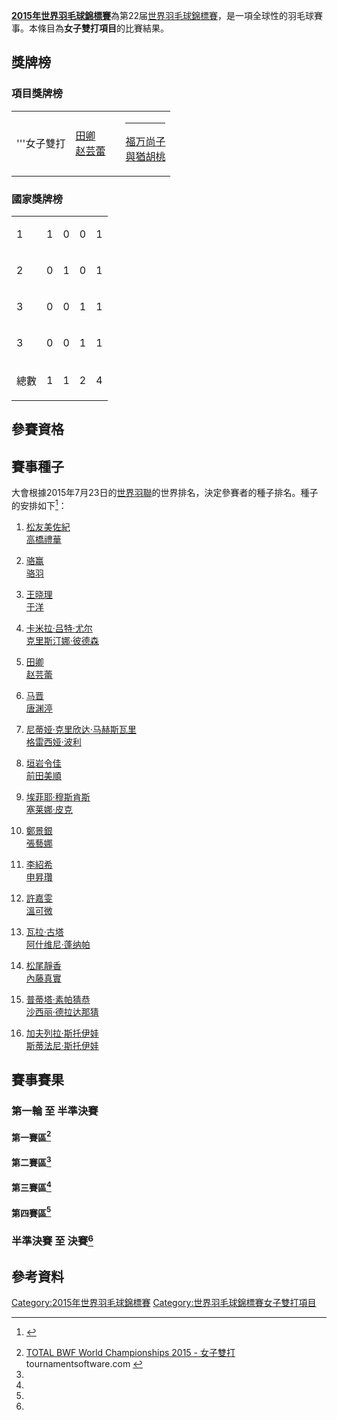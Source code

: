 {{noteTA|G1=Badminton}}
{{2015年世界羽毛球錦標賽}}
'''[[2015年世界羽毛球錦標賽|2015年世界羽毛球錦標賽]]'''為第22届[[世界羽毛球錦標賽|世界羽毛球錦標賽]]，是一項全球性的羽毛球賽事。本條目為'''女子雙打項目'''的比賽結果。

== 獎牌榜 ==
=== 項目獎牌榜 ===
{| {{MedalistTable|type=項目}}
|-
|'''女子雙打
|{{flagicon|CHN}} [[田卿|田卿]]<br/>{{flagicon|CHN}} [[赵芸蕾|赵芸蕾]]
|{{nowrap|{{flagicon|DEN}} [[卡米拉·吕特·尤尔|卡米拉·吕特·尤尔]]<br/>{{flagicon|DEN}} [[克里斯汀娜·彼德森|克里斯汀娜·彼德森]]}}
|{{nowrap|{{flagicon|INA}} [[尼蒂娅·克里欣达·马赫斯瓦里|尼蒂娅·克里欣达·马赫斯瓦里]]<br/>{{flagicon|INA}} [[格雷西娅·波利|格雷西娅·波利]]}}
<hr/>{{flagicon|JPN}} [[福万尚子|福万尚子]]<br/>{{flagicon|JPN}} [[與猶胡桃|與猶胡桃]]
|}

=== 國家獎牌榜 ===
{| {{RankedMedalTable}}
|-
| 1 ||align=left|{{bat|CHN}} || 1 || 0 || 0 || 1
|-
| 2 ||align=left|{{bat|DEN}} || 0 || 1 || 0 || 1
|-
| 3 ||align=left|{{bat|INA}} || 0 || 0 || 1 || 1
|-
| 3 ||align=left|{{bat|JPN}} || 0 || 0 || 1 || 1
|- class="sortbottom"
!colspan=2|總數|| 1 || 1 || 2 || 4
|}

==參賽資格==
{{main|2015年世界羽毛球錦標賽參賽資格#女子雙打}}

==賽事種子==
大會根據2015年7月23日的[[世界羽聯|世界羽聯]]的世界排名，決定參賽者的種子排名。種子的安排如下<ref>{{cite web|title=Seeding Report - Version 1|url=http://www.bwfbadminton.org/file.aspx?id=652184&dl=1|publisher=BWF|accessdate=2015-07-28|archive-date=2015-09-05|archive-url=https://web.archive.org/web/20150905173339/http://www.bwfbadminton.org/file.aspx?id=652184&dl=1|dead-url=no}} {{en}}</ref>：
{{col-begin}}
{{col-2}}
#{{flagicon|JPN}} [[松友美佐紀|松友美佐紀]]<br/>{{flagicon|JPN}} [[高橋禮華|高橋禮華]]
#{{flagicon|CHN}} [[骆赢|骆赢]]<br/>{{flagicon|CHN}} [[骆羽|骆羽]]
#{{flagicon|CHN}} [[王晓理|王晓理]]<br/>{{flagicon|CHN}} [[于洋_(羽毛球运动员)|于洋]]
#{{flagicon|DEN}} [[卡米拉·吕特·尤尔|卡米拉·吕特·尤尔]]<br/>{{flagicon|DEN}} [[克里斯汀娜·彼德森|克里斯汀娜·彼德森]]
#{{flagicon|CHN}} [[田卿|田卿]]<br/>{{flagicon|CHN}} [[赵芸蕾|赵芸蕾]]
#{{flagicon|CHN}} [[马晋|马晋]]<br/>{{flagicon|CHN}} [[唐渊渟|唐渊渟]]
#{{flagicon|INA}} [[尼蒂娅·克里欣达·马赫斯瓦里|尼蒂娅·克里欣达·马赫斯瓦里]]<br/>{{flagicon|INA}} [[格雷西娅·波利|格雷西娅·波利]]
#{{flagicon|JPN}} [[垣岩令佳|垣岩令佳]]<br/>{{flagicon|JPN}} [[前田美順|前田美順]]
</ol>
{{col-2}}
<ol start="9">
<li>{{flagicon|NED}} [[埃菲耶·穆斯肯斯|埃菲耶·穆斯肯斯]]<br/>{{flagicon|NED}} [[塞莱娜·皮克|塞莱娜·皮克]]
<li>{{flagicon|KOR}} [[鄭景銀|鄭景銀]]<br/>{{flagicon|KOR}} [[張藝娜|張藝娜]]
<li>{{flagicon|KOR}} [[李紹希|李紹希]]<br/>{{flagicon|KOR}} [[申昇瓚|申昇瓚]]
<li>{{flagicon|MAS}} [[許嘉雯|許嘉雯]]<br/>{{flagicon|MAS}} [[溫可微|溫可微]]
<li>{{flagicon|IND}} [[瓦拉·古塔|瓦拉·古塔]]<br/>{{flagicon|IND}} [[阿什维尼·蓬纳帕|阿什维尼·蓬纳帕]]
<li>{{flagicon|JPN}} [[松尾靜香|松尾靜香]]<br/>{{flagicon|JPN}} [[內藤真實|內藤真實]]
<li>{{flagicon|THA}} [[普蒂塔·素帕猜恭|普蒂塔·素帕猜恭]]<br/>{{flagicon|THA}} [[沙西丽·德拉达那猜|沙西丽·德拉达那猜]]
<li>{{flagicon|BUL}} [[加夫列拉·斯托伊娃|加夫列拉·斯托伊娃]]<br/>{{flagicon|BUL}} [[斯蒂法尼·斯托伊娃|斯蒂法尼·斯托伊娃]]
</ol>
{{col-end}}

==賽事賽果==
===第一輪 至 半準決賽 ===
====第一賽區<ref name="WD">[http://bwf.tournamentsoftware.com/sport/draw.aspx?id=196570E9-BF0B-47C8-A3B9-1F766AAABC36&draw=1 TOTAL BWF World Championships 2015 - 女子雙打] {{Wayback|url=http://bwf.tournamentsoftware.com/sport/draw.aspx?id=196570E9-BF0B-47C8-A3B9-1F766AAABC36&draw=1 |date=20191215014530 }} tournamentsoftware.com {{en}}</ref>====
{{16TeamBracket-Compact-Tennis3
| RD1=第一圈（48強）<br/>8月10日
| RD2=第二圈（32強）<br/>8月12日
| RD3=第三圈（16強）<br/>8月13日
| RD4=半準決賽（8強）<br/>8月14日
| team-width=170
| score-width=20

| RD1-seed01=1
| RD1-team01='''{{flagicon|JPN}} [[松友美佐紀|松友美佐紀]]<br/> {{flagicon|JPN}} [[高橋禮華|高橋禮華]]
| RD1-score01-1=
| RD1-score01-2=
| RD1-score01-3=
| RD1-seed02=
| RD1-team02=輪空
| RD1-score02-1=
| RD1-score02-2=
| RD1-score02-3=

| RD1-seed03=
| RD1-team03={{nowrap|{{flagicon|RUS}} [[维多利亚·德尔根诺娃|维多利亚·德尔根诺娃]]<br/> {{flagicon|RUS}} [[奥尔佳·莫罗佐娃|奥尔佳·莫罗佐娃]]}}
| RD1-score03-1=18
| RD1-score03-2=12
| RD1-score03-3=
| RD1-seed04=
| RD1-team04='''{{flagicon|MAS}} [[葉錚雯|葉錚雯]]<br/> {{flagicon|MAS}} [[鍾慧琪|鍾慧琪]]
| RD1-score04-1='''21
| RD1-score04-2='''21
| RD1-score04-3=

| RD1-seed05=16
| RD1-team05='''{{flagicon|BUL}} [[加夫列拉·斯托伊娃|加夫列拉·斯托伊娃]]<br/> {{flagicon|BUL}} [[斯蒂法尼·斯托伊娃|斯蒂法尼·斯托伊娃]]
| RD1-score05-1=
| RD1-score05-2=
| RD1-score05-3=
| RD1-seed06=
| RD1-team06=輪空
| RD1-score06-1=
| RD1-score06-2=
| RD1-score06-3=

| RD1-seed07=
| RD1-team07='''{{flagicon|MAS}} [[阿米莉亚·艾丽西娅·安瑟利|A·A·安瑟利]]<br/> {{flagicon|MAS}} [[宋佩珠|宋佩珠]]
| RD1-score07-1='''21
| RD1-score07-2='''21
| RD1-score07-3=
| RD1-seed08=
| RD1-team08={{flagicon|CZE}} [[凯特琳娜·托马洛娃|凯特琳娜·托马洛娃]]<br/> {{flagicon|CZE}} [[萨卡·克里兹科娃|萨卡·克里兹科娃]]
| RD1-score08-1=8
| RD1-score08-2=9
| RD1-score08-3=

| RD1-seed09=7
| RD1-team09='''{{flagicon|INA}} [[尼蒂娅·克里欣达·马赫斯瓦里|N·K·马赫斯瓦里]]<br/> {{flagicon|INA}} [[格雷西娅·波利|格雷西娅·波利]]
| RD1-score09-1=
| RD1-score09-2=
| RD1-score09-3=
| RD1-seed10=
| RD1-team10=輪空
| RD1-score10-1=
| RD1-score10-2=
| RD1-score10-3=

| RD1-seed11=
| RD1-team11='''{{flagicon|MAS}} [[李明艷|李明艷]]<br/> {{flagicon|MAS}} [[林芸如|林芸如]]
| RD1-score11-1=19
| RD1-score11-2='''22
| RD1-score11-3='''21
| RD1-seed12=
| RD1-team12={{flagicon|SIN}} [[梁语嫣|梁语嫣]]<br/> {{flagicon|SIN}} [[欣塔·穆利亚·萨里|欣塔·穆利亚·萨里]]
| RD1-score12-1='''21
| RD1-score12-2=20
| RD1-score12-3=19

| RD1-seed13=14
| RD1-team13='''{{flagicon|JPN}} [[松尾靜香|松尾靜香]]<br/> {{flagicon|JPN}} [[內藤真實|內藤真實]]
| RD1-score13-1=
| RD1-score13-2=
| RD1-score13-3=
| RD1-seed14=
| RD1-team14=輪空
| RD1-score14-1=
| RD1-score14-2=
| RD1-score14-3=

| RD1-seed15=
| RD1-team15='''{{flagicon|IND}} [[普拉迪亚·加德雷|普拉迪亚·加德雷]]<br/> {{flagicon|IND}} [[斯基·雷迪|斯基·雷迪]]
| RD1-score15-1=16
| RD1-score15-2='''21
| RD1-score15-3='''21
| RD1-seed16=
| RD1-team16={{flagicon|GER}} [[比尔吉德·迈克斯|比尔吉德·迈克斯]]<br/> {{flagicon|GER}} [[伊莎贝尔·赫特里克|伊莎贝尔·赫特里克]]
| RD1-score16-1='''21
| RD1-score16-2=15
| RD1-score16-3=14

| RD2-seed01=1
| RD2-team01='''{{flagicon|JPN}} [[松友美佐紀|松友美佐紀]]<br/> {{flagicon|JPN}} [[高橋禮華|高橋禮華]]
| RD2-score01-1='''21
| RD2-score01-2='''21
| RD2-score01-3=
| RD2-seed02=
| RD2-team02={{flagicon|MAS}} [[葉錚雯|葉錚雯]]<br/> {{flagicon|MAS}} [[鍾慧琪|鍾慧琪]]
| RD2-score02-1=10
| RD2-score02-2=9
| RD2-score02-3=

| RD2-seed03=16
| RD2-team03={{nowrap|{{flagicon|BUL}} [[加夫列拉·斯托伊娃|加夫列拉·斯托伊娃]]<br/> {{flagicon|BUL}} [[斯蒂法尼·斯托伊娃|斯蒂法尼·斯托伊娃]]}}
| RD2-score03-1=17
| RD2-score03-2=14
| RD2-score03-3=
| RD2-seed04=
| RD2-team04='''{{flagicon|MAS}} [[阿米莉亚·艾丽西娅·安瑟利|A·A·安瑟利]]<br/> {{flagicon|MAS}} [[宋佩珠|宋佩珠]]
| RD2-score04-1='''21
| RD2-score04-2='''21
| RD2-score04-3=

| RD2-seed05=7
| RD2-team05='''{{flagicon|INA}} [[尼蒂娅·克里欣达·马赫斯瓦里|N·K·马赫斯瓦里]]<br/> {{flagicon|INA}} [[格雷西娅·波利|格雷西娅·波利]]
| RD2-score05-1=17
| RD2-score05-2='''21
| RD2-score05-3='''21
| RD2-seed06=
| RD2-team06={{flagicon|MAS}} [[李明艷|李明艷]]<br/> {{flagicon|MAS}} [[林芸如|林芸如]]
| RD2-score06-1='''21
| RD2-score06-2=13
| RD2-score06-3=11

| RD2-seed07=14
| RD2-team07='''{{flagicon|JPN}} [[松尾靜香|松尾靜香]]<br/> {{flagicon|JPN}} [[內藤真實|內藤真實]]
| RD2-score07-1='''21
| RD2-score07-2='''21
| RD2-score07-3=
| RD2-seed08=
| RD2-team08={{flagicon|IND}} [[普拉迪亚·加德雷|普拉迪亚·加德雷]]<br/> {{flagicon|IND}} [[斯基·雷迪|斯基·雷迪]]
| RD2-score08-1=17
| RD2-score08-2=19
| RD2-score08-3=

| RD3-seed01=1
| RD3-team01={{flagicon|JPN}} [[松友美佐紀|松友美佐紀]]<br/> {{flagicon|JPN}} [[高橋禮華|高橋禮華]]
| RD3-score01-1=15
| RD3-score01-2='''21
| RD3-score01-3=14
| RD3-seed02=
| RD3-team02='''{{flagicon|MAS}} [[阿米莉亚·艾丽西娅·安瑟利|A·A·安瑟利]]<br/> {{flagicon|MAS}} [[宋佩珠|宋佩珠]]
| RD3-score02-1='''21
| RD3-score02-2=12
| RD3-score02-3='''21

| RD3-seed03=7
| RD3-team03='''{{nowrap|{{flagicon|INA}} [[尼蒂娅·克里欣达·马赫斯瓦里|N·K·马赫斯瓦里]]<br/> {{flagicon|INA}} [[格雷西娅·波利|格雷西娅·波利]]}}
| RD3-score03-1='''21
| RD3-score03-2=16
| RD3-score03-3='''21
| RD3-seed04=14
| RD3-team04={{flagicon|JPN}} [[松尾靜香|松尾靜香]]<br/> {{flagicon|JPN}} [[內藤真實|內藤真實]]
| RD3-score04-1=11
| RD3-score04-2='''21
| RD3-score04-3=13

| RD4-seed01=
| RD4-team01={{flagicon|MAS}} [[阿米莉亚·艾丽西娅·安瑟利|A·A·安瑟利]]<br/> {{flagicon|MAS}} [[宋佩珠|宋佩珠]]
| RD4-score01-1=11
| RD4-score01-2=11
| RD4-score01-3=
| RD4-seed02=7
| RD4-team02='''{{nowrap|{{flagicon|INA}} [[尼蒂娅·克里欣达·马赫斯瓦里|N·K·马赫斯瓦里]]<br/> {{flagicon|INA}} [[格雷西娅·波利|格雷西娅·波利]]}}
| RD4-score02-1='''21
| RD4-score02-2='''21
| RD4-score02-3=
}}

====第二賽區<ref name="WD"/>====
{{16TeamBracket-Compact-Tennis3
| RD1=第一圈（48強）<br/>8月10日
| RD2=第二圈（32強）<br/>8月12日
| RD3=第三圈（16強）<br/>8月13日
| RD4=半準決賽（8強）<br/>8月14日
| team-width=170
| score-width=20

| RD1-seed01=3
| RD1-team01='''{{flagicon|CHN}} [[王晓理|王晓理]]<br/> {{flagicon|CHN}} [[于洋_(羽毛球运动员)|于洋]]
| RD1-score01-1=
| RD1-score01-2=
| RD1-score01-3=
| RD1-seed02=
| RD1-team02=輪空
| RD1-score02-1=
| RD1-score02-2=
| RD1-score02-3=

| RD1-seed03=
| RD1-team03='''{{flagicon|ENG}} [[希瑟·奥利弗|希瑟·奥利弗]]<br/> {{flagicon|ENG}} [[劳伦·史密斯|劳伦·史密斯]]
| RD1-score03-1='''21
| RD1-score03-2='''21
| RD1-score03-3=
| RD1-seed04=
| RD1-team04={{flagicon|EGY}} [[门纳·埃尔坦纳尼|门纳·埃尔坦纳尼]]<br/> {{flagicon|EGY}} [[纳丁·阿什拉芙|纳丁·阿什拉芙]]
| RD1-score04-1=5
| RD1-score04-2=1
| RD1-score04-3=

| RD1-seed05=10
| RD1-team05='''{{flagicon|KOR}} [[鄭景銀|鄭景銀]]<br/> {{flagicon|KOR}} [[張藝娜|張藝娜]]
| RD1-score05-1=
| RD1-score05-2=
| RD1-score05-3=
| RD1-seed06=
| RD1-team06=輪空
| RD1-score06-1=
| RD1-score06-2=
| RD1-score06-3=

| RD1-seed07=
| RD1-team07={{flagicon|FIN}} [[玛蒂尔达·林霍尔姆|玛蒂尔达·林霍尔姆]]<br/> {{flagicon|FIN}} [[珍妮·奈斯特伦|珍妮·奈斯特伦]] (棄權)
| RD1-score07-1=
| RD1-score07-2=
| RD1-score07-3=
| RD1-seed08=
| RD1-team08='''{{flagicon|TPE}} [[許雅晴|許雅晴]]<br/> {{flagicon|TPE}} [[白馭珀|白馭珀]]
| RD1-score08-1=
| RD1-score08-2=
| RD1-score08-3=

| RD1-seed09=5
| RD1-team09='''{{flagicon|CHN}} [[田卿|田卿]]<br/> {{flagicon|CHN}} [[赵芸蕾|赵芸蕾]]
| RD1-score09-1=
| RD1-score09-2=
| RD1-score09-3=
| RD1-seed10=
| RD1-team10=輪空
| RD1-score10-1=
| RD1-score10-2=
| RD1-score10-3=

| RD1-seed11=
| RD1-team11='''{{flagicon|THA}} [[宗功攀·吉迪特拉恭|宗功攀·吉迪特拉恭]]<br/> {{flagicon|THA}} [[拉温达·巴宗哉|拉温达·巴宗哉]]
| RD1-score11-1='''21
| RD1-score11-2='''21
| RD1-score11-3=
| RD1-seed12=
| RD1-team12={{flagicon|PER}} [[凯瑟琳·温德|凯瑟琳·温德]]<br/> {{flagicon|PER}} [[鲁兹·玛丽亚·索诺萨|鲁兹·玛丽亚·索诺萨]]
| RD1-score12-1=5
| RD1-score12-2=12
| RD1-score12-3=

| RD1-seed13=9
| RD1-team13='''{{flagicon|NED}} [[埃菲耶·穆斯肯斯|埃菲耶·穆斯肯斯]]<br/> {{flagicon|NED}} [[塞莱娜·皮克|塞莱娜·皮克]]
| RD1-score13-1=
| RD1-score13-2=
| RD1-score13-3=
| RD1-seed14=
| RD1-team14=輪空
| RD1-score14-1=
| RD1-score14-2=
| RD1-score14-3=

| RD1-seed15=
| RD1-team15='''{{flagicon|TPE}} [[姜凱心|姜凱心]]<br/> {{flagicon|TPE}} [[吳芳茜|吳芳茜]]
| RD1-score15-1='''21
| RD1-score15-2='''21
| RD1-score15-3=
| RD1-seed16=
| RD1-team16={{nowrap|{{flagicon|ARG}} [[弗洛伦西娅·伯纳坦内|弗洛伦西娅·伯纳坦内]]<br/> {{flagicon|ARG}} [[黛安娜·加门迪亚|黛安娜·加门迪亚]]}}
| RD1-score16-1=3
| RD1-score16-2=4
| RD1-score16-3=

| RD2-seed01=3
| RD2-team01='''{{flagicon|CHN}} [[王晓理|王晓理]]<br/> {{flagicon|CHN}} [[于洋_(羽毛球运动员)|于洋]]
| RD2-score01-1='''21
| RD2-score01-2='''21
| RD2-score01-3=
| RD2-seed02=
| RD2-team02={{flagicon|ENG}} [[希瑟·奥利弗|希瑟·奥利弗]]<br/> {{flagicon|ENG}} [[劳伦·史密斯|劳伦·史密斯]]
| RD2-score02-1=9
| RD2-score02-2=12
| RD2-score02-3=

| RD2-seed03=10
| RD2-team03='''{{flagicon|KOR}} [[鄭景銀|鄭景銀]]<br/> {{flagicon|KOR}} [[張藝娜|張藝娜]]
| RD2-score03-1=18
| RD2-score03-2='''21
| RD2-score03-3='''21
| RD2-seed04=
| RD2-team04={{flagicon|TPE}} [[許雅晴|許雅晴]]<br/> {{flagicon|TPE}} [[白馭珀|白馭珀]]
| RD2-score04-1='''21
| RD2-score04-2=12
| RD2-score04-3=6

| RD2-seed05=5
| RD2-team05='''{{flagicon|CHN}} [[田卿|田卿]]<br/> {{flagicon|CHN}} [[赵芸蕾|赵芸蕾]]
| RD2-score05-1='''21
| RD2-score05-2='''21
| RD2-score05-3=
| RD2-seed06=
| RD2-team06={{nowrap|{{flagicon|THA}} [[宗功攀·吉迪特拉恭|宗功攀·吉迪特拉恭]]<br/> {{flagicon|THA}} [[拉温达·巴宗哉|拉温达·巴宗哉]]}}
| RD2-score06-1=12
| RD2-score06-2=7
| RD2-score06-3=

| RD2-seed07=9
| RD2-team07='''{{flagicon|NED}} [[埃菲耶·穆斯肯斯|埃菲耶·穆斯肯斯]]<br/> {{flagicon|NED}} [[塞莱娜·皮克|塞莱娜·皮克]]
| RD2-score07-1='''21
| RD2-score07-2='''21
| RD2-score07-3=
| RD2-seed08=
| RD2-team08={{flagicon|TPE}} [[姜凱心|姜凱心]]<br/> {{flagicon|TPE}} [[吳芳茜|吳芳茜]]
| RD2-score08-1=10
| RD2-score08-2=10
| RD2-score08-3=

| RD3-seed01=3
| RD3-team01='''{{flagicon|CHN}} [[王晓理|王晓理]]<br/> {{flagicon|CHN}} [[于洋_(羽毛球运动员)|于洋]]
| RD3-score01-1='''21
| RD3-score01-2='''22
| RD3-score01-3=
| RD3-seed02=10
| RD3-team02={{flagicon|KOR}} [[鄭景銀|鄭景銀]]<br/> {{flagicon|KOR}} [[張藝娜|張藝娜]]
| RD3-score02-1=17
| RD3-score02-2=20
| RD3-score02-3=

| RD3-seed03=5
| RD3-team03='''{{flagicon|CHN}} [[田卿|田卿]]<br/> {{flagicon|CHN}} [[赵芸蕾|赵芸蕾]]
| RD3-score03-1='''21
| RD3-score03-2='''21
| RD3-score03-3=
| RD3-seed04=9
| RD3-team04={{nowrap|{{flagicon|NED}} [[埃菲耶·穆斯肯斯|埃菲耶·穆斯肯斯]]<br/> {{flagicon|NED}} [[塞莱娜·皮克|塞莱娜·皮克]]}}
| RD3-score04-1=12
| RD3-score04-2=18
| RD3-score04-3=

| RD4-seed01=3
| RD4-team01={{flagicon|CHN}} [[王晓理|王晓理]]<br/> {{flagicon|CHN}} [[于洋_(羽毛球运动员)|于洋]]
| RD4-score01-1=17
| RD4-score01-2=13
| RD4-score01-3=
| RD4-seed02=5
| RD4-team02='''{{nowrap|{{flagicon|CHN}} [[田卿|田卿]]<br/> {{flagicon|CHN}} [[赵芸蕾|赵芸蕾]]}}
| RD4-score02-1='''21
| RD4-score02-2='''21
| RD4-score02-3=
}}

====第三賽區<ref name="WD"/>====
{{16TeamBracket-Compact-Tennis3
| RD1=第一圈（48強）<br/>8月10日
| RD2=第二圈（32強）<br/>8月12日
| RD3=第三圈（16強）<br/>8月13日
| RD4=半準決賽（8強）<br/>8月14日
| team-width=170
| score-width=20

| RD1-seed01=
| RD1-team01='''{{flagicon|KOR}} [[高我羅|高我羅]]<br/> {{flagicon|KOR}} [[柳海媛|柳海媛]]
| RD1-score01-1='''21
| RD1-score01-2='''21
| RD1-score01-3=
| RD1-seed02=
| RD1-team02={{flagicon|ENG}} [[苏菲·布朗|苏菲·布朗]]<br/> {{flagicon|ENG}} [[凯特·罗伯特肖|凯特·罗伯特肖]]
| RD1-score02-1=11
| RD1-score02-2=15
| RD1-score02-3=

| RD1-seed03=
| RD1-team03=輪空
| RD1-score03-1=
| RD1-score03-2=
| RD1-score03-3=
| RD1-seed04=15
| RD1-team04='''{{flagicon|THA}} [[普蒂塔·素帕猜恭|普蒂塔·素帕猜恭]]<br/> {{flagicon|THA}} [[沙西丽·德拉达那猜|沙西丽·德拉达那猜]]
| RD1-score04-1=
| RD1-score04-2=
| RD1-score04-3=

| RD1-seed05=
| RD1-team05={{nowrap|{{flagicon|GER}} [[卡拉·尼尔特|卡拉·尼尔特]]<br/> {{flagicon|GER}} [[乔安娜·格里斯威斯基|乔安娜·格里斯威斯基]]}}
| RD1-score05-1='''23
| RD1-score05-2=14
| RD1-score05-3=18
| RD1-seed06=
| RD1-team06='''{{flagicon|INA}} [[德维·蒂卡·佩马塔萨里|D·T·佩马塔萨里]]<br/> {{flagicon|INA}} [[凯希亚·纽维塔·哈纳迪亚|K·N·哈纳迪亚]]
| RD1-score06-1=21
| RD1-score06-2='''21
| RD1-score06-3='''21

| RD1-seed07=
| RD1-team07=輪空
| RD1-score07-1=
| RD1-score07-2=
| RD1-score07-3=
| RD1-seed08=6
| RD1-team08='''{{flagicon|CHN}} [[马晋|马晋]]<br/> {{flagicon|CHN}} [[唐渊渟|唐渊渟]]
| RD1-score08-1=
| RD1-score08-2=
| RD1-score08-3=

| RD1-seed09=
| RD1-team09='''{{flagicon|INA}} [[皮娅·泽巴迪娅·贝尔纳德特|P·Z·贝尔纳德特]]<br/> {{flagicon|INA}} [[里基·艾美莉雅·普拉蒂普塔|R·A·普拉蒂普塔]]
| RD1-score09-1='''21
| RD1-score09-2=15
| RD1-score09-3='''21
| RD1-seed10=
| RD1-team10={{flagicon|NED}} [[萨曼塔·巴宁|萨曼塔·巴宁]]<br/> {{flagicon|NED}} [[伊里斯·塔博林|伊里斯·塔博林]]
| RD1-score10-1=17
| RD1-score10-2='''21
| RD1-score10-3=16

| RD1-seed11=
| RD1-team11=輪空
| RD1-score11-1=
| RD1-score11-2=
| RD1-score11-3=
| RD1-seed12=11
| RD1-team12='''{{flagicon|KOR}} [[李紹希|李紹希]]<br/> {{flagicon|KOR}} [[申昇瓚|申昇瓚]]
| RD1-score12-1=
| RD1-score12-2=
| RD1-score12-3=

| RD1-seed13=
| RD1-team13='''{{flagicon|TPE}} [[張淨惠|張淨惠]]<br/> {{flagicon|TPE}} [[張莘恬|張莘恬]]
| RD1-score13-1=16
| RD1-score13-2='''21
| RD1-score13-3='''21
| RD1-seed14=
| RD1-team14={{flagicon|TUR}} [[内斯里汉·伊吉特|内斯里汉·伊吉特]]<br/> {{flagicon|TUR}} [[奥兹格·巴伊拉克|奥兹格·巴伊拉克]]
| RD1-score14-1='''21
| RD1-score14-2=16
| RD1-score14-3=13

| RD1-seed15=
| RD1-team15=輪空
| RD1-score15-1=
| RD1-score15-2=
| RD1-score15-3=
| RD1-seed16=4
| RD1-team16='''{{flagicon|DEN}} [[卡米拉·吕特·尤尔|卡米拉·吕特·尤尔]]<br/> {{flagicon|DEN}} [[克里斯汀娜·彼德森|克里斯汀娜·彼德森]]
| RD1-score16-1=
| RD1-score16-2=
| RD1-score16-3=

| RD2-seed01=
| RD2-team01='''{{flagicon|KOR}} [[高我羅|高我羅]]<br/> {{flagicon|KOR}} [[柳海媛|柳海媛]]
| RD2-score01-1='''21
| RD2-score01-2=18
| RD2-score01-3='''21
| RD2-seed02=15
| RD2-team02={{flagicon|THA}} [[普蒂塔·素帕猜恭|普蒂塔·素帕猜恭]]<br/> {{flagicon|THA}} [[沙西丽·德拉达那猜|沙西丽·德拉达那猜]]
| RD2-score02-1=12
| RD2-score02-2='''21
| RD2-score02-3=13

| RD2-seed03=
| RD2-team03={{flagicon|INA}} [[德维·蒂卡·佩马塔萨里|D·T·佩马塔萨里]]<br/> {{flagicon|INA}} [[凯希亚·纽维塔·哈纳迪亚|K·N·哈纳迪亚]]
| RD2-score03-1=11
| RD2-score03-2=8
| RD2-score03-3=
| RD2-seed04=6
| RD2-team04='''{{flagicon|CHN}} [[马晋|马晋]]<br/> {{flagicon|CHN}} [[唐渊渟|唐渊渟]]
| RD2-score04-1='''21
| RD2-score04-2='''21
| RD2-score04-3=

| RD2-seed05=
| RD2-team05={{flagicon|INA}} [[皮娅·泽巴迪娅·贝尔纳德特|P·Z·贝尔纳德特]]<br/> {{flagicon|INA}} [[里基·艾美莉雅·普拉蒂普塔|R·A·普拉蒂普塔]]
| RD2-score05-1=9
| RD2-score05-2=18
| RD2-score05-3=
| RD2-seed06=11
| RD2-team06='''{{flagicon|KOR}} [[李紹希|李紹希]]<br/> {{flagicon|KOR}} [[申昇瓚|申昇瓚]]
| RD2-score06-1='''21
| RD2-score06-2='''21
| RD2-score06-3=

| RD2-seed07=
| RD2-team07={{flagicon|TPE}} [[張淨惠|張淨惠]]<br/> {{flagicon|TPE}} [[張莘恬|張莘恬]]
| RD2-score07-1=15
| RD2-score07-2=15
| RD2-score07-3=
| RD2-seed08=4
| RD2-team08='''{{nowrap|{{flagicon|DEN}} [[卡米拉·吕特·尤尔|卡米拉·吕特·尤尔]]<br/> {{flagicon|DEN}} [[克里斯汀娜·彼德森|克里斯汀娜·彼德森]]}}
| RD2-score08-1='''21
| RD2-score08-2='''21
| RD2-score08-3=

| RD3-seed01=
| RD3-team01='''{{flagicon|KOR}} [[高我羅|高我羅]]<br/> {{flagicon|KOR}} [[柳海媛|柳海媛]]
| RD3-score01-1=16
| RD3-score01-2='''21
| RD3-score01-3='''21
| RD3-seed02=6
| RD3-team02={{flagicon|CHN}} [[马晋|马晋]]<br/> {{flagicon|CHN}} [[唐渊渟|唐渊渟]]
| RD3-score02-1='''21
| RD3-score02-2=17
| RD3-score02-3=14

| RD3-seed03=11
| RD3-team03={{flagicon|KOR}} [[李紹希|李紹希]]<br/> {{flagicon|KOR}} [[申昇瓚|申昇瓚]]
| RD3-score03-1=11
| RD3-score03-2=17
| RD3-score03-3=
| RD3-seed04=4
| RD3-team04='''{{nowrap|{{flagicon|DEN}} [[卡米拉·吕特·尤尔|卡米拉·吕特·尤尔]]<br/> {{flagicon|DEN}} [[克里斯汀娜·彼德森|克里斯汀娜·彼德森]]}}
| RD3-score04-1='''21
| RD3-score04-2='''21
| RD3-score04-3=

| RD4-seed01=
| RD4-team01={{flagicon|KOR}} [[高我羅|高我羅]]<br/> {{flagicon|KOR}} [[柳海媛|柳海媛]]
| RD4-score01-1=8
| RD4-score01-2=10
| RD4-score01-3=
| RD4-seed02=4
| RD4-team02='''{{nowrap|{{flagicon|DEN}} [[卡米拉·吕特·尤尔|卡米拉·吕特·尤尔]]<br/> {{flagicon|DEN}} [[克里斯汀娜·彼德森|克里斯汀娜·彼德森]]}}
| RD4-score02-1='''21
| RD4-score02-2='''21
| RD4-score02-3=
}}

====第四賽區<ref name="WD"/>====
{{16TeamBracket-Compact-Tennis3
| RD1=第一圈（48強）<br/>8月10日
| RD2=第二圈（32強）<br/>8月12日
| RD3=第三圈（16強）<br/>8月13日
| RD4=半準決賽（8強）<br/>8月14日
| team-width=170
| score-width=20

| RD1-seed01=
| RD1-team01={{nowrap|{{flagicon|CAN}} [[亚历山德拉·布鲁斯|亚历山德拉·布鲁斯]]<br/> {{flagicon|CAN}} [[陳繼怡|陳繼怡]]}}
| RD1-score01-1=14
| RD1-score01-2=8
| RD1-score01-3=
| RD1-seed02=
| RD1-team02='''{{flagicon|TPE}} [[謝沛蓁|謝沛蓁]]<br/> {{flagicon|TPE}} [[吳玓蓉|吳玓蓉]]
| RD1-score02-1='''21
| RD1-score02-2='''21
| RD1-score02-3=

| RD1-seed03=
| RD1-team03=輪空
| RD1-score03-1=
| RD1-score03-2=
| RD1-score03-3=
| RD1-seed04=13
| RD1-team04='''{{flagicon|IND}} [[瓦拉·古塔|瓦拉·古塔]]<br/> {{flagicon|IND}} [[阿什维尼·蓬纳帕|阿什维尼·蓬纳帕]]
| RD1-score04-1=
| RD1-score04-2=
| RD1-score04-3=

| RD1-seed05=
| RD1-team05={{flagicon|IND}} [[丹妮亚·奈尔|丹妮亚·奈尔]]<br/> {{flagicon|IND}} [[莫希塔·萨德夫|莫希塔·萨德夫]]
| RD1-score05-1=18
| RD1-score05-2=16
| RD1-score05-3=
| RD1-seed06=
| RD1-team06='''{{flagicon|FRA}} [[戴尔芬·兰萨克|戴尔芬·兰萨克]]<br/> {{flagicon|FRA}} [[埃米莉·拉菲尔|埃米莉·拉菲尔]]
| RD1-score06-1='''21
| RD1-score06-2='''21
| RD1-score06-3=

| RD1-seed07=
| RD1-team07=輪空
| RD1-score07-1=
| RD1-score07-2=
| RD1-score07-3=
| RD1-seed08=8
| RD1-team08='''{{flagicon|JPN}} [[垣岩令佳|垣岩令佳]]<br/> {{flagicon|JPN}} [[前田美順|前田美順]]
| RD1-score08-1=
| RD1-score08-2=
| RD1-score08-3=

| RD1-seed09=
| RD1-team09='''{{flagicon|JPN}} [[福万尚子|福万尚子]]<br/> {{flagicon|JPN}} [[與猶胡桃|與猶胡桃]]
| RD1-score09-1=
| RD1-score09-2=
| RD1-score09-3=
| RD1-seed10=
| RD1-team10={{nowrap|{{flagicon|RUS}} [[叶夫根尼娅·科泽茨卡亚|E·科泽茨卡亚]] (退賽)<br/> {{flagicon|RUS}} [[叶卡捷琳娜·博洛托娃|E·博洛托娃]]}}
| RD1-score10-1=
| RD1-score10-2=
| RD1-score10-3=

| RD1-seed11=
| RD1-team11=輪空
| RD1-score11-1=
| RD1-score11-2=
| RD1-score11-3=
| RD1-seed12=12
| RD1-team12='''{{flagicon|MAS}} [[許嘉雯|許嘉雯]]<br/> {{flagicon|MAS}} [[溫可微|溫可微]]
| RD1-score12-1=
| RD1-score12-2=
| RD1-score12-3=

| RD1-seed13=
| RD1-team13='''{{flagicon|INA}} [[申迪·普斯帕·伊拉瓦蒂|S·P·伊拉瓦蒂]]<br/> {{flagicon|INA}} [[维塔·玛丽莎|维塔·玛丽莎]]
| RD1-score13-1=20
| RD1-score13-2='''21
| RD1-score13-3='''21
| RD1-seed14=
| RD1-team14={{flagicon|USA}} [[李意恒|李意恒]]<br/> {{flagicon|USA}} [[宝拉·琳·奥巴娜娜|宝拉·琳·奥巴娜娜]]
| RD1-score14-1='''22
| RD1-score14-2=17
| RD1-score14-3=16

| RD1-seed15=
| RD1-team15=輪空
| RD1-score15-1=
| RD1-score15-2=
| RD1-score15-3=
| RD1-seed16=2
| RD1-team16='''{{flagicon|CHN}} [[骆赢|骆赢]]<br/> {{flagicon|CHN}} [[骆羽|骆羽]]
| RD1-score16-1=
| RD1-score16-2=
| RD1-score16-3=

| RD2-seed01=
| RD2-team01={{flagicon|TPE}} [[謝沛蓁|謝沛蓁]]<br/> {{flagicon|TPE}} [[吳玓蓉|吳玓蓉]]
| RD2-score01-1=10
| RD2-score01-2=18
| RD2-score01-3=
| RD2-seed02=13
| RD2-team02='''{{nowrap|{{flagicon|IND}} [[瓦拉·古塔|瓦拉·古塔]]<br/> {{flagicon|IND}} [[阿什维尼·蓬纳帕|阿什维尼·蓬纳帕]]}}
| RD2-score02-1='''21
| RD2-score02-2='''21
| RD2-score02-3=

| RD2-seed03=
| RD2-team03={{flagicon|FRA}} [[戴尔芬·兰萨克|戴尔芬·兰萨克]]<br/> {{flagicon|FRA}} [[埃米莉·拉菲尔|埃米莉·拉菲尔]]
| RD2-score03-1='''21
| RD2-score03-2=11
| RD2-score03-3=13
| RD2-seed04=8
| RD2-team04='''{{flagicon|JPN}} [[垣岩令佳|垣岩令佳]]<br/> {{flagicon|JPN}} [[前田美順|前田美順]]
| RD2-score04-1=17
| RD2-score04-2='''21
| RD2-score04-3='''21

| RD2-seed05=
| RD2-team05='''{{flagicon|JPN}} [[福万尚子|福万尚子]]<br/> {{flagicon|JPN}} [[與猶胡桃|與猶胡桃]]
| RD2-score05-1='''21
| RD2-score05-2='''21
| RD2-score05-3=
| RD2-seed06=12
| RD2-team06={{flagicon|MAS}} [[許嘉雯|許嘉雯]]<br/> {{flagicon|MAS}} [[溫可微|溫可微]]
| RD2-score06-1=13
| RD2-score06-2=11
| RD2-score06-3=

| RD2-seed07=
| RD2-team07={{flagicon|INA}} [[申迪·普斯帕·伊拉瓦蒂|S·P·伊拉瓦蒂]]<br/> {{flagicon|INA}} [[维塔·玛丽莎|维塔·玛丽莎]]
| RD2-score07-1=10
| RD2-score07-2=9
| RD2-score07-3=
| RD2-seed08=2
| RD2-team08='''{{flagicon|CHN}} [[骆赢|骆赢]]<br/> {{flagicon|CHN}} [[骆羽|骆羽]]
| RD2-score08-1='''21
| RD2-score08-2='''21
| RD2-score08-3=

| RD3-seed01=13
| RD3-team01='''{{nowrap|{{flagicon|IND}} [[瓦拉·古塔|瓦拉·古塔]]<br/> {{flagicon|IND}} [[阿什维尼·蓬纳帕|阿什维尼·蓬纳帕]]}}
| RD3-score01-1='''21
| RD3-score01-2=18
| RD3-score01-3='''21
| RD3-seed02=8
| RD3-team02={{flagicon|JPN}} [[垣岩令佳|垣岩令佳]]<br/> {{flagicon|JPN}} [[前田美順|前田美順]]
| RD3-score02-1=15
| RD3-score02-2='''21
| RD3-score02-3=19

| RD3-seed03=
| RD3-team03='''{{flagicon|JPN}} [[福万尚子|福万尚子]]<br/> {{flagicon|JPN}} [[與猶胡桃|與猶胡桃]]
| RD3-score03-1=18
| RD3-score03-2='''22
| RD3-score03-3='''21
| RD3-seed04=2
| RD3-team04={{flagicon|CHN}} [[骆赢|骆赢]]<br/> {{flagicon|CHN}} [[骆羽|骆羽]]
| RD3-score04-1='''21
| RD3-score04-2=20
| RD3-score04-3=19

| RD4-seed01=13
| RD4-team01={{nowrap|{{flagicon|IND}} [[瓦拉·古塔|瓦拉·古塔]]<br/> {{flagicon|IND}} [[阿什维尼·蓬纳帕|阿什维尼·蓬纳帕]]}}
| RD4-score01-1=23
| RD4-score01-2=14
| RD4-score01-3=
| RD4-seed02=
| RD4-team02='''{{flagicon|JPN}} [[福万尚子|福万尚子]]<br/> {{flagicon|JPN}} [[與猶胡桃|與猶胡桃]]
| RD4-score02-1='''25
| RD4-score02-2='''21
| RD4-score02-3=
}}

===半準決賽 至 決賽<ref name="WD"/>===
{{8TeamBracket-Tennis3
| RD1=半準決賽<br/>8月14日
| RD2=準決賽<br/>8月15日
| RD3=決賽<br/>8月16日
| team-width=200
| score-width=20

| RD1-seed1= 
| RD1-team1={{flagicon|MAS}} [[阿米莉亚·艾丽西娅·安瑟利|阿米莉亚·艾丽西娅·安瑟利]]<br/> {{flagicon|MAS}} [[宋佩珠|宋佩珠]]
| RD1-score1-1=11
| RD1-score1-2=11
| RD1-score1-3=
| RD1-seed2=7
| RD1-team2='''{{nowrap|{{flagicon|INA}} [[尼蒂娅·克里欣达·马赫斯瓦里|尼蒂娅·克里欣达·马赫斯瓦里]]<br/> {{flagicon|INA}} [[格雷西娅·波利|格雷西娅·波利]]}}
| RD1-score2-1='''21
| RD1-score2-2='''21
| RD1-score2-3=

| RD1-seed3=3
| RD1-team3={{flagicon|CHN}} [[王晓理|王晓理]]<br/> {{flagicon|CHN}} [[于洋_(羽毛球运动员)|于洋]]
| RD1-score3-1=17
| RD1-score3-2=13
| RD1-score3-3=
| RD1-seed4=5
| RD1-team4='''{{flagicon|CHN}} [[田卿|田卿]]<br/> {{flagicon|CHN}} [[赵芸蕾|赵芸蕾]]
| RD1-score4-1='''21
| RD1-score4-2='''21
| RD1-score4-3=

| RD1-seed5= 
| RD1-team5={{flagicon|KOR}} [[高我羅|高我羅]]<br/> {{flagicon|KOR}} [[柳海媛|柳海媛]]
| RD1-score5-1=8
| RD1-score5-2=10
| RD1-score5-3=
| RD1-seed6=4
| RD1-team6='''{{flagicon|DEN}} [[卡米拉·吕特·尤尔|卡米拉·吕特·尤尔]]<br/> {{flagicon|DEN}} [[克里斯汀娜·彼德森|克里斯汀娜·彼德森]]
| RD1-score6-1='''21
| RD1-score6-2='''21
| RD1-score6-3=

| RD1-seed7=13
| RD1-team7={{flagicon|IND}} [[瓦拉·古塔|瓦拉·古塔]]<br/> {{flagicon|IND}} [[阿什维尼·蓬纳帕|阿什维尼·蓬纳帕]]
| RD1-score7-1=23
| RD1-score7-2=14
| RD1-score7-3=
| RD1-seed8= 
| RD1-team8='''{{flagicon|JPN}} [[福万尚子|福万尚子]]<br/> {{flagicon|JPN}} [[與猶胡桃|與猶胡桃]]
| RD1-score8-1='''25
| RD1-score8-2='''21
| RD1-score8-3=

| RD2-seed1=7
| RD2-team1={{nowrap|{{flagicon|INA}} [[尼蒂娅·克里欣达·马赫斯瓦里|尼蒂娅·克里欣达·马赫斯瓦里]]<br/> {{flagicon|INA}} [[格雷西娅·波利|格雷西娅·波利]]}}
| RD2-score1-1=8
| RD2-score1-2=16
| RD2-score1-3=
| RD2-seed2=5
| RD2-team2='''{{flagicon|CHN}} [[田卿|田卿]]<br/> {{flagicon|CHN}} [[赵芸蕾|赵芸蕾]]
| RD2-score2-1='''21
| RD2-score2-2='''21
| RD2-score2-3=

| RD2-seed3=4
| RD2-team3='''{{flagicon|DEN}} [[卡米拉·吕特·尤尔|卡米拉·吕特·尤尔]]<br/> {{flagicon|DEN}} [[克里斯汀娜·彼德森|克里斯汀娜·彼德森]]
| RD2-score3-1='''21
| RD2-score3-2='''21
| RD2-score3-3=
| RD2-seed4= 
| RD2-team4={{flagicon|JPN}} [[福万尚子|福万尚子]]<br/> {{flagicon|JPN}} [[與猶胡桃|與猶胡桃]]
| RD2-score4-1=12
| RD2-score4-2=15
| RD2-score4-3=

| RD3-seed1=5
| RD3-team1='''{{flagicon|CHN}} [[田卿|田卿]]<br/> {{flagicon|CHN}} [[赵芸蕾|赵芸蕾]]
| RD3-score1-1=23
| RD3-score1-2='''21
| RD3-score1-3='''21
| RD3-seed2=4
| RD3-team2={{nowrap|{{flagicon|DEN}} [[卡米拉·吕特·尤尔|卡米拉·吕特·尤尔]]<br/> {{flagicon|DEN}} [[克里斯汀娜·彼德森|克里斯汀娜·彼德森]]}}
| RD3-score2-1='''25
| RD3-score2-2=8
| RD3-score2-3=15
}}

== 參考資料 ==
{{Reflist}}

[[Category:2015年世界羽毛球錦標賽|Category:2015年世界羽毛球錦標賽]]
[[Category:世界羽毛球錦標賽女子雙打項目|Category:世界羽毛球錦標賽女子雙打項目]]
